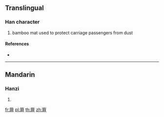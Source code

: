 {{character info/new}}
{{also|箳}}
==Translingual==

===Han character===
{{Han char|rn=118|rad=竹|as=11|sn=17|four=|canj=HSYJ,XHSYJ}}

# bamboo mat used to protect carriage passengers from dust

====References====
* {{Han ref|kx=0897.170|dkj=26438|dj=1323.330|hdz=53012.010|uh=7C08|ud=31752}}

----

==Mandarin==

===Hanzi===
{{cmn-hanzi|pin=[[píng]] ([[ping2]]), [[zào]] ([[zao4]])|wg=p'ing<sup>2</sup>, tsao<sup>4</sup>}}

# {{defn|lang=cmn|sort=竹11}}

[[fr:簈]]
[[pl:簈]]
[[th:簈]]
[[zh:簈]]